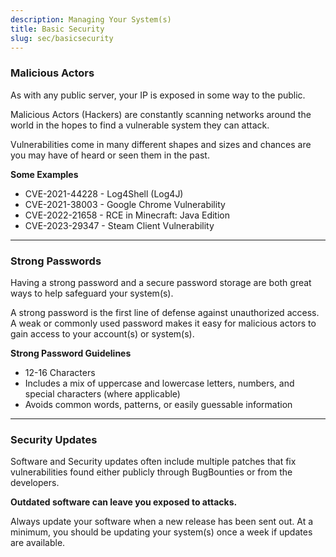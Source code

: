 ```yaml
---
description: Managing Your System(s)
title: Basic Security
slug: sec/basicsecurity
---
```


### Malicious Actors

As with any public server, your IP is exposed in some way to the public.

Malicious Actors (Hackers) are constantly scanning networks around the world in the hopes to find a vulnerable system they can attack.

Vulnerabilities come in many different shapes and sizes and chances are you may have of heard or seen them in the past.

**Some Examples**
<ul class="pl-5 list-disc">
    <li>CVE-2021-44228 - Log4Shell (Log4J)</li>
    <li>CVE-2021-38003 - Google Chrome Vulnerability</li>
    <li>CVE-2022-21658 - RCE in Minecraft: Java Edition</li>
    <li>CVE-2023-29347 - Steam Client Vulnerability</li>
</ul>


---

### Strong Passwords

Having a strong password and a secure password storage are both great ways to help safeguard your system(s). 

A strong password is the first line of defense against unauthorized access. A weak or commonly used password makes it easy for malicious actors to gain access to your account(s) or system(s).

**Strong Password Guidelines**
<ul class="pl-5 list-disc">
    <li>12-16 Characters</li>
    <li>Includes a mix of uppercase and lowercase letters, numbers, and special characters (where applicable)</li>
    <li>Avoids common words, patterns, or easily guessable information</li>
</ul>

---

### Security Updates

Software and Security updates often include multiple patches that fix vulnerabilities found either publicly through BugBounties or from the developers. 

**Outdated software can leave you exposed to attacks.**

Always update your software when a new release has been sent out. At a minimum, you should be updating your system(s) once a week if updates are available.